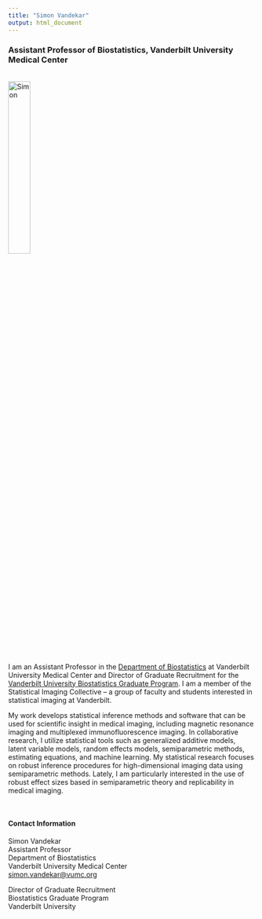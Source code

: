 ```yaml
---
title: "Simon Vandekar"
output: html_document
---
```


<link rel="stylesheet" href="academicons.css"/>
<link rel="stylesheet" href="styles.css" type="text/css">


### Assistant Professor of Biostatistics, Vanderbilt University Medical Center

<br><img src="images/simon.jpeg" alt="Simon" style="width:30%"><br>


I am an Assistant Professor in the [Department of Biostatistics](https://www.vumc.org/biostatistics) at Vanderbilt University Medical Center and Director of Graduate Recruitment for the [Vanderbilt University Biostatistics Graduate Program](https://www.vanderbilt.edu/biostatistics-graduate/).
I am a member of the Statistical Imaging Collective -- a group of faculty and students interested in statistical imaging at Vanderbilt.

My work develops statistical inference methods and software that can be used for scientific insight in medical imaging, including magnetic resonance imaging and multiplexed immunofluorescence imaging. In collaborative research, I utilize statistical tools such as generalized additive models, latent variable models, random effects models, semiparametric methods, estimating equations, and machine learning. My statistical research focuses on robust inference procedures for high-dimensional imaging data using semiparametric methods. Lately, I am particularly interested in the use of robust effect sizes based in semiparametric theory and replicability in medical imaging.

<br>

#### Contact Information

Simon Vandekar  
Assistant Professor   
Department of Biostatistics  
Vanderbilt University Medical Center  
[simon.vandekar@vumc.org](mailto:simon.vandekar@vumc.org)

Director of Graduate Recruitment  
Biostatistics Graduate Program  
Vanderbilt University
